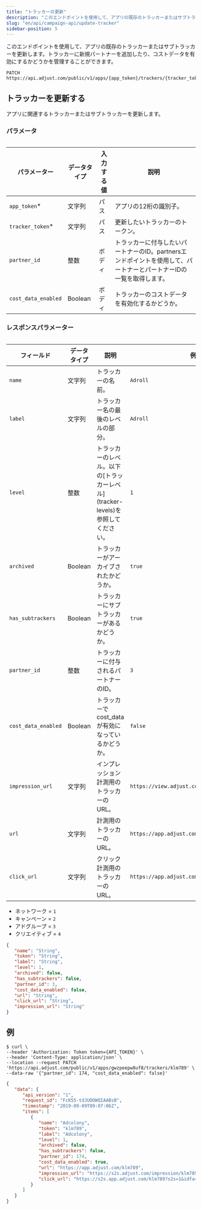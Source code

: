 ```yaml
---
title: "トラッカーの更新"
description: "このエンドポイントを使用して、アプリの既存のトラッカーまたはサブトラッカーを更新します。"
slug: "en/api/campaign-api/update-tracker"
sidebar-position: 5
---
```

このエンドポイントを使用して、アプリの既存のトラッカーまたはサブトラッカーを更新します。トラッカーに新規パートナーを追加したり、コストデータを有効にするかどうかを管理することができます。

```http
PATCH https://api.adjust.com/public/v1/apps/{app_token}/trackers/{tracker_token}
```

トラッカーを更新する
----------

アプリに関連するトラッカーまたはサブトラッカーを更新します。

### パラメータ

<table> 

|       パラメーター        | データタイプ  | 入力する値 |                                説明                                |
|---------------------|---------|-------|------------------------------------------------------------------|
| `app_token`\*      | 文字列     | パス    | アプリの12桁の識別子。                                                     |
| `tracker_token`\*  | 文字列     | パス    | 更新したいトラッカーのトークン。                                                 |
| `partner_id`        | 整数      | ボディ   | トラッカーに付与したいパートナーのID。partnersエンドポイントを使用して、パートナーとパートナーIDの一覧を取得します。 |
| `cost_data_enabled` | Boolean | ボディ   | トラッカーのコストデータを有効化するかどうか。                                          |

</Table> 

### レスポンスパラメーター

<table search> 

|        フィールド        | データタイプ  |                            説明                             |                      例                      |
|---------------------|---------|-----------------------------------------------------------|---------------------------------------------|
| `name`              | 文字列     | トラッカーの名前。                                                 | `Adroll`                                    |
| `label`             | 文字列     | トラッカー名の最後のレベルの部分。                                         | `Adroll`                                    |
| `level`             | 整数      | トラッカーのレベル。以下の\[トラッカーレベル\]\(tracker\-levels\)を参照してください。 | `1`                                         |
| `archived`          | Boolean | トラッカーがアーカイブされたかどうか。                                       | `true`                                      |
| `has_subtrackers`   | Boolean | トラッカーにサブトラッカーがあるかどうか。                                     | `true`                                      |
| `partner_id`        | 整数      | トラッカーに付与されるパートナーのID。                                      | `3`                                         |
| `cost_data_enabled` | Boolean | トラッカーでcost\_dataが有効になっているかどうか。                           | `false`                                     |
| `impression_url`    | 文字列     | インプレッション計測用のトラッカーのURL。                                    | `https://view.adjust.com/impression/abc123` |
| `url`               | 文字列     | 計測用のトラッカーのURL。                                            | `https://app.adjust.com/abc123`             |
| `click_url`         | 文字列     | クリック計測用のトラッカーのURL。                                        | `https://app.adjust.com/abc123`             |

</Table> <accordion title="トラッカーレベル"> 

* ネットワーク = `1`
* キャンペーン = `2`
* アドグループ = `3`
* クリエイティブ = `4`

</Accordion> 

```json
{
   "name": "String",
   "token": "String",
   "label": "String",
   "level": 1,
   "archived": false,
   "has_subtrackers": false,
   "partner_id": 3,
   "cost_data_enabled": false,
   "url": "String",
   "click_url": "String",
   "impression_url": "String"
}
```

例
---

```console
$ curl \
--header 'Authorization: Token token={API_TOKEN}' \
--header 'Content-Type: application/json' \
--location --request PATCH 'https://api.adjust.com/public/v1/apps/gwzpeepw8uf8/trackers/klm789' \
--data-raw '{"partner_id": 174, "cost_data_enabled": false}'
```

```json
{
   "data": {
      "api_version": "1",
      "request_id": "FcK55-tdJUDOWQIAABsB",
      "timestamp": "2019-09-09T09:07:06Z",
      "items": [
         {
            "name": "Adcolony",
            "token": "klm789",
            "label": "Adcolony",
            "level": 1,
            "archived": false,
            "has_subtrackers": false,
            "partner_id": 174,
            "cost_data_enabled": true,
            "url": "https://app.adjust.com/klm789",
            "impression_url": "https://s2s.adjust.com/impression/klm789?s2s=1&idfa=[IDFA]&gps_adid=[GOOGLE_AD_ID]&ip_address=  [IP_ADDRESS]&adcolony_click_id=[CLICK_ID]&android_id_upper_sha1=[SHA1_ANDROID_ID]&cost_id=[CLICK_ID]&cost_type=[BID_TYPE]&cost_amount=[BID]&cost_currency=USD",
            "click_url": "https://s2s.app.adjust.com/klm789?s2s=1&idfa=[IDFA]&gps_adid=[GOOGLE_AD_ID]&ip_address=[IP_ADDRESS]&adcolony_click_id=[CLICK_ID]&android_id_upper_sha1=[SHA1_ANDROID_ID]&cost_id=[CLICK_ID]&cost_type=[BID_TYPE]&cost_amount=[BID]&cost_currency=USD"
         }
      ]
   }
}
```

